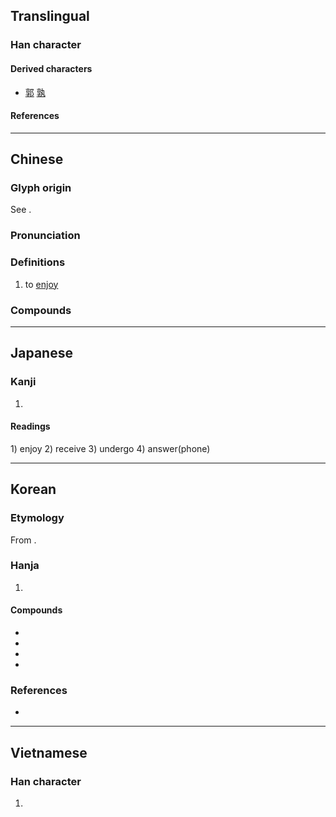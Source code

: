 {{also|亨|亭|亯}}
{{character info}}
==Translingual==

===Han character===
{{Han char|rn=8|rad=亠|as=06|sn=8|four=00407|canj=YRND|ids=⿳亠口子}}

====Derived characters====
* [[郭]] [[孰]]

====References====
{{Han ref|kx=0088.170|dkj=00298|dj=0187.100|hdz=10284.080|uh=4EAB}}

----

==Chinese==
{{zh-forms|alt=亯}}

===Glyph origin===
{{Han etym}}
See {{l|zh|亯}}.

===Pronunciation===
{{zh-pron
|m=xiǎng
|c=hoeng2
|h=pfs=hióng
|md=hiōng
|mn=qz,twvt,xm:hióng/tw,zz:hiáng
|w=
|mc=y
|oc=y
|cat=v
}}

===Definitions===
{{zh-hanzi}}

# to [[enjoy]]

===Compounds===
{{zh-der|享受|享有|享用|享樂|分享|共享|安享天年|享殿|來享|共享軟體|享福|廟享|安享餘年|享宴|坐享其成|享御|享堂|坐享|享樂主義|享年|享譽|享壽|享國|有福同享|祭享|獨享權益|獨享|民享|賓享|配享|安享}}

----

==Japanese==

===Kanji===
{{ja-kanji|grade=c|rs=亠06}}

# {{rfdef|ja|sort=亠06}}

====Readings====
{{ja-readings
|goon=こう<かう
|kanon=きょう<きやう
|kun=う-ける, すすめる
}}
1) enjoy
2) receive
3) undergo
4) answer(phone)

----

==Korean==

===Etymology===
From {{der|ko|ltc|-}} {{ltc-l|享|tr=*xjang<sup>X</sup>}}.

===Hanja===
{{ko-hanja-search}}
{{ko-hanja|누리다|누릴|향}}

# {{hanja form of|향|[[enjoy]]}}

====Compounds====
{{der-top|Compounds}}
* {{ko-l|향락|享樂}}
* {{ko-l|향수|享受}}
* {{ko-l|향유|享有}}
* {{ko-l|향년|享年}}
{{der-bottom}}

===References===
* {{R:hanjadoc|125}}

----

==Vietnamese==

===Han character===
{{vi-readings|reading=hưởng|rs=亠06}}

# {{rfdef|vi|sort=亠06}}